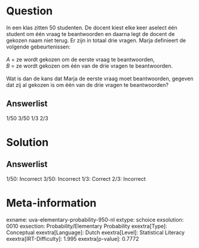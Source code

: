 Question
========

In een klas zitten 50 studenten. De docent kiest elke keer aselect één
student om één vraag te beantwoorden en daarna legt de docent de gekozen
naam niet terug. Er zijn in totaal drie vragen. Marja definieert de
volgende gebeurtenissen:\
\
*A* = ze wordt gekozen om de eerste vraag te beantwoorden,\
*B* = ze wordt gekozen om één van de drie vragen te beantwoorden.\
\
Wat is dan de kans dat Marja de eerste vraag moet beantwoorden, gegeven
dat zij al gekozen is om één van de drie vragen te beantwoorden?

Answerlist
----------

1/50
3/50
1/3
2/3

Solution
========

Answerlist
----------

1/50: Incorrect
3/50: Incorrect
1/3: Correct
2/3: Incorrect

Meta-information
================
exname: uva-elementary-probability-950-nl
extype: schoice
exsolution: 0010
exsection: Probability/Elementary Probability
exextra[Type]: Conceptual
exextra[Language]: Dutch
exextra[Level]: Statistical Literacy
exextra[IRT-Difficulty]: 1.995
exextra[p-value]: 0.7772
